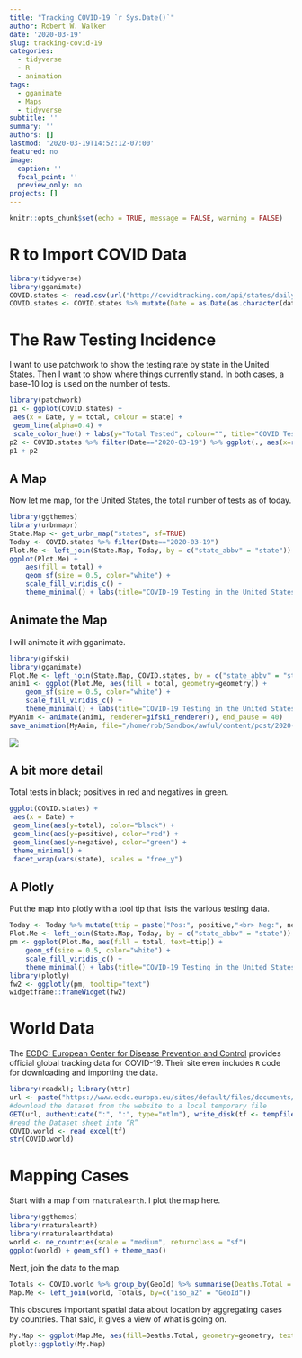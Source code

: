 ---
title: "Tracking COVID-19 `r Sys.Date()`"
author: Robert W. Walker
date: '2020-03-19'
slug: tracking-covid-19
categories:
  - tidyverse
  - R
  - animation
tags:
  - gganimate
  - Maps
  - tidyverse
subtitle: ''
summary: ''
authors: []
lastmod: '2020-03-19T14:52:12-07:00'
featured: no
image:
  caption: ''
  focal_point: ''
  preview_only: no
projects: []
---

```{r setup, include=FALSE}
knitr::opts_chunk$set(echo = TRUE, message = FALSE, warning = FALSE)
```

# R to Import COVID Data

```{r}
library(tidyverse)
library(gganimate)
COVID.states <- read.csv(url("http://covidtracking.com/api/states/daily.csv"))
COVID.states <- COVID.states %>% mutate(Date = as.Date(as.character(date), format = "%Y%m%d"))
```

#  The Raw Testing Incidence

I want to use patchwork to show the testing rate by state in the United States.  Then I want to show where things currently stand.  In both cases, a base-10 log is used on the number of tests.

```{r}
library(patchwork)
p1 <- ggplot(COVID.states) +
 aes(x = Date, y = total, colour = state) +
 geom_line(alpha=0.4) +
 scale_color_hue() + labs(y="Total Tested", colour="", title="COVID Testing by State", caption="data from COVIDTRACKING.COM")+ theme_minimal() + scale_y_log10() + theme(legend.text=element_text(size=rel(0.75)))
p2 <- COVID.states %>% filter(Date=="2020-03-19") %>% ggplot(., aes(x=reorder(state, total), y=total, fill=state)) + geom_col() + guides(fill=FALSE) + coord_flip() + labs(y="Total Tested log(base 10)", x="", caption="data from COVIDTRACKING.COM") + scale_y_log10() + theme(axis.text=element_text(size=rel(0.5)))
p1 + p2
```

## A Map

Now let me map, for the United States, the total number of tests as of today.

```{r}
library(ggthemes)
library(urbnmapr)
State.Map <- get_urbn_map("states", sf=TRUE)
Today <- COVID.states %>% filter(Date=="2020-03-19")
Plot.Me <- left_join(State.Map, Today, by = c("state_abbv" = "state"))
ggplot(Plot.Me) +
    aes(fill = total) +
    geom_sf(size = 0.5, color="white") +
    scale_fill_viridis_c() +
    theme_minimal() + labs(title="COVID-19 Testing in the United States", subtitle="2020-03-19", caption="data from COVIDTRACKING.COM", fill="Total Tests")
```

## Animate the Map

I will animate it with gganimate.

```{r, cache=TRUE, eval=FALSE}
library(gifski)
library(gganimate)
Plot.Me <- left_join(State.Map, COVID.states, by = c("state_abbv" = "state"))
anim1 <- ggplot(Plot.Me, aes(fill = total, geometry=geometry)) +
    geom_sf(size = 0.5, color="white") +
    scale_fill_viridis_c() +
    theme_minimal() + labs(title="COVID-19 Testing in the United States", subtitle="{frame_time}", caption="data from COVIDTRACKING.COM", fill="Total Tests") + transition_time(Date)
MyAnim <- animate(anim1, renderer=gifski_renderer(), end_pause = 40)
save_animation(MyAnim, file="/home/rob/Sandbox/awful/content/post/2020-03-19-tracking-covid-19/animate/covidmap.gif")
```
![](animate/covidmap.gif)

## A bit more detail

Total tests in black; positives in red and negatives in green.

```{r}
ggplot(COVID.states) +
 aes(x = Date) +
 geom_line(aes(y=total), color="black") +
 geom_line(aes(y=positive), color="red") +
 geom_line(aes(y=negative), color="green") +
 theme_minimal() +
 facet_wrap(vars(state), scales = "free_y")
```

## A Plotly

Put the map into plotly with a tool tip that lists the various testing data.

```{r}
Today <- Today %>% mutate(ttip = paste("Pos:", positive,"<br> Neg:", negative,"Total:", total))
Plot.Me <- left_join(State.Map, Today, by = c("state_abbv" = "state"))
pm <- ggplot(Plot.Me, aes(fill = total, text=ttip)) +
    geom_sf(size = 0.5, color="white") +
    scale_fill_viridis_c() +
    theme_minimal() + labs(title="COVID-19 Testing in the United States", subtitle="2020-03-19", caption="data from COVIDTRACKING.COM", fill="Total Tests")
library(plotly)
fw2 <- ggplotly(pm, tooltip="text")
widgetframe::frameWidget(fw2)
```

# World Data

The [ECDC: European Center for Disease Prevention and Control](https://www.ecdc.europa.eu/en/publications-data/download-todays-data-geographic-distribution-covid-19-cases-worldwide) provides official global tracking data for COVID-19.  Their site even includes `R` code for downloading and importing the data.

```{r}
library(readxl); library(httr)
url <- paste("https://www.ecdc.europa.eu/sites/default/files/documents/COVID-19-geographic-disbtribution-worldwide-",format(Sys.time(), "%Y-%m-%d"), ".xlsx", sep = "")
#download the dataset from the website to a local temporary file
GET(url, authenticate(":", ":", type="ntlm"), write_disk(tf <- tempfile(fileext = ".xlsx")))
#read the Dataset sheet into “R”
COVID.world <- read_excel(tf)
str(COVID.world)
```

# Mapping Cases

Start with a map from `rnaturalearth`.  I plot the map here.

```{r}
library(ggthemes)
library(rnaturalearth)
library(rnaturalearthdata)
world <- ne_countries(scale = "medium", returnclass = "sf")
ggplot(world) + geom_sf() + theme_map()
```

Next, join the data to the map.  

```{r}
Totals <- COVID.world %>% group_by(GeoId) %>% summarise(Deaths.Total = sum(Deaths), name=first(`Countries and territories`))
Map.Me <- left_join(world, Totals, by=c("iso_a2" = "GeoId"))
```


This obscures important spatial data about location by aggregating cases by countries.  That said, it gives a view of what is going on.

```{r}
My.Map <- ggplot(Map.Me, aes(fill=Deaths.Total, geometry=geometry, text=name.y)) + geom_sf(size=0.1, color="white") + scale_fill_viridis_c() + theme_map()
plotly::ggplotly(My.Map)
```
